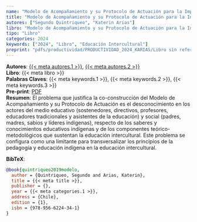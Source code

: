 ```yaml
---
name: "Modelo de Acompañamiento y su Protocolo de Actuación para la Implementación de la Educación Intercultural en Contexto Indígena"
title: "Modelo de Acompañamiento y su Protocolo de Actuación para la Implementación de la Educación Intercultural en Contexto Indígena"
autores: ["Segundo Quintriqueo", "Katerin Arias"]
libro: "Modelo de Acompañamiento y su Protocolo de Actuación para la Implementación de la Educación Intercultural en Contexto Indígena"
tipo: "Libro"
categories: 2024
keywords: ["2024", "Libro", "Educación Intercultural"]
preprint: "pdfs/productividad/PRODUCTIVIDAD_2024_KARIAS/Libro sin referato_1_Modelo acompañamiento 2024_Arias_2024.pdf"
---
```

**Autores**: [{{< meta autores.1 >}}](../members/current/Segundo Quintriqueo.qmd), [{{< meta autores.2 >}}](../members/current/Katerin Arias.qmd)    
**Libro**: {{< meta libro >}}   
**Palabras Claves**: {{< meta keywords.1 >}}, {{< meta keywords.2 >}}, {{< meta keywords.3 >}}   
**Pre-print**: [PDF](../{{< meta preprint >}})    
**Resumen**: El problema que justifica la co-construcción del Modelo de Acompañamiento y su Protocolo de Actuación es el desconocimiento en los actores del medio educativo (sostenedores, directivos, profesores, educadores tradicionales y asistentes de la educación) y social (padres, madres, sabios y líderes indígenas), respecto de los saberes y conocimientos educativos indígenas y de los componentes teórico-metodológicos que sustentan la educación intercultural. Este problema se configura como una limitante para transversalizar los principios de la pedagogía y educación indígena en la educación intercultural.


**BibTeX**:
```bibtex
@book{quintriqueo2019modelo,
  author = {Quintriqueo, Segundo and Arias, Katerin},
  title = {{< meta title >}},
  publisher = {},
  year = {{< meta categories.1 >}},
  address = {Chile},
  edition = {1},
  isbn = {978-956-6224-34-1}
}
```

